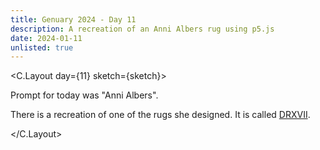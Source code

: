 ```yaml
---
title: Genuary 2024 - Day 11
description: A recreation of an Anni Albers rug using p5.js
date: 2024-01-11
unlisted: true
---
```



<C.Layout day={11} sketch={sketch}>

Prompt for today was "Anni Albers".

There is a recreation of one of the rugs she designed. It is called
[DRXVII](https://christopherfarr.com/rug/drxvii/).

</C.Layout>
